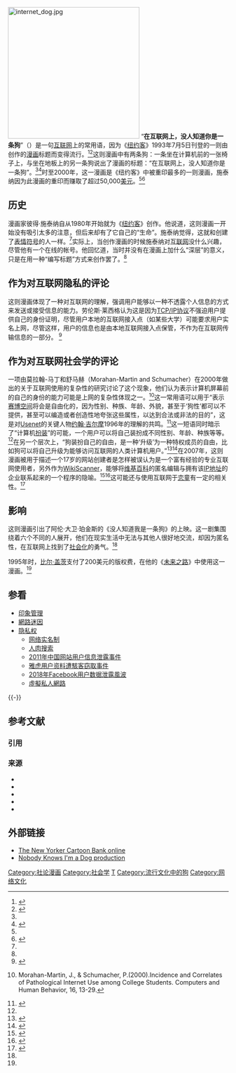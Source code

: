 {{Expand language|1=en|status=yes|time=2021-11-28T03:09:03+00:00}}
{{noteTA
|T=zh-hans:在互联网上，没人知道你是一条狗; zh-tw:在網際網路上，沒人知道你是一隻狗;zh-hk:在互聯網上，沒人知道你是一隻狗;
|1=zh-hans:一条狗;zh-hant:一隻狗;
|2=zh-hans:条;zh-tw:隻;zh-hk:隻;
|3=zh-hans:计算机;zh-tw:電腦; zh-hk:電腦;
|4=zh-hans:互联网;zh-tw:網際網路; zh-hk:互聯網;
|5=zh-hans:未来之路;zh-hk:未來之路;zh-tw:擁抱未來;
}}
[[File:internet_dog.jpg|300px]]
“'''在互联网上，没人知道你是一条狗'''”（{{lang-en|On the Internet, nobody knows you're a dog}}）是一句[[互联网|互联网]]上的常用语，因为《[[纽约客|纽约客]]》1993年7月5日刊登的一则由{{le|彼得·施泰纳|Peter Steiner}}创作的[[漫画|漫画]]标题而变得流行。<ref name=fleishman>{{cite web
|url=http://www.nytimes.com/2000/12/14/technology/14DOGG.html?pagewanted=1&ei=5070&en=f0518aafeccf36fd&ex=1183089600
|archiveurl=https://web.archive.org/web/20160304031242/http://www.nytimes.com/2000/12/14/technology/14DOGG.html?pagewanted=1&ei=5070&en=f0518aafeccf36fd&ex=1183089600
|title=Cartoon Captures Spirit of the Internet
|first=Glenn
|last=Fleishman
|publisher=The New York Times
|date=2000-12-14
|accessdate=2007-10-01
|archivedate=2016-03-04
|language=en
|dead-url=no
}}</ref><ref name="cartoon">{{Cite web
|url=http://www.unc.edu/depts/jomc/academics/dri/idog.html
|archiveurl=https://web.archive.org/web/20051029045942/http://www.unc.edu/depts/jomc/academics/dri/idog.html
|title=On the Internet, nobody knows you're a dog
|accessdate=2007-10-02
|archivedate=2005-10-29
|publisher=[[University_of_North_Carolina_at_Chapel_Hill|University of North Carolina at Chapel Hill]] - reprinted for academic discussion. Title 17 U.S. Code
|year=1993
|author=[[The_New_Yorker|The New Yorker]]
|language=en
|dead-url=no
}}</ref>这则漫画中有两条狗：一条坐在计算机前的一张椅子上，与坐在地板上的另一条狗说出了漫画的标题：“在互联网上，没人知道你是一条狗”。<ref name="cartoon" /><ref name="eursoc">{{Cite web
|url=http://eursoc.com/news/fullstory.php/aid/1938/New_Privacy_Concerns.html
|title=New Privacy Concerns
|archiveurl=https://web.archive.org/web/20090126164633/http://eursoc.com/news/fullstory.php/aid/1938/New_Privacy_Concerns.html
|accessdate=2007-10-02
|archivedate=2009-01-26
|publisher=EURSOC
|year=2007
|author=EURSOC
|language=en
|dead-url=yes
}}</ref>时至2000年，这一漫画是《纽约客》中被重印最多的一则漫画，施泰纳因为此漫画的重印而赚取了超过50,000[[美元|美元]]。<ref name=fleishman /><ref name="nytimes2">{{Cite web
 |url         = http://query.nytimes.com/gst/fullpage.html?res=9F03E4D7113CF93AA15753C1A96E958260
 |archiveurl  = https://web.archive.org/web/20081022191439/http://query.nytimes.com/gst/fullpage.html?res=9F03E4D7113CF93AA15753C1A96E958260
 |title       = New Yorker Cartoons to Go on Line
 |accessdate  = 2007-10-02
 |archivedate = 2008-10-22
 |publisher   = The New York Times
 |year        = 1998
 |author      = Glenn Fleishman
 |language    = en
 |dead-url    = no
}}</ref>

== 历史 ==
{{Rquote|right|我不太能理解它为什么被如此广泛地认识。|彼得·施泰纳|<ref name=fleishman />}}
漫画家彼得·施泰纳自从1980年开始就为《[[纽约客|纽约客]]》创作。他说道，这则漫画一开始没有吸引太多的注意，但后来却有了它自己的“生命”。施泰纳觉得，这就和创建了[[表情符号_(图片)|表情符号]]的人一样。<ref name=fleishman />实际上，当创作漫画的时候施泰纳对[[互联网|互联网]]没什么兴趣，尽管他有一个在线的帐号。他回忆道，当时并没有在漫画上加什么“深层”的意义，只是在用一种“编写标题”方式来创作罢了。<ref name=fleishman />

== 作为对互联网隐私的评论 ==
这则漫画体现了一种对互联网的理解，强调用户能够以一种不透露个人信息的方式来发送或接受信息的能力。劳伦斯·莱西格认为这是因为[[TCP/IP协议|TCP/IP协议]]不强迫用户提供自己的身份证明，尽管用户本地的互联网接入点（如某些大学）可能要求用户实名上网，尽管这样，用户的信息也是由本地互联网接入点保管，不作为在互联网传输信息的一部分。
<ref>{{cite book
|title=Code: Version 2.0
|url=https://archive.org/details/code0000less
|first=Lawrence
|last=Lessig
|pages=[https://archive.org/details/code0000less/page/n56 35]
|year=2006
|publisher=Basic Books
|isbn=0465039146
|language=en}}</ref>

== 作为对互联网社会学的评论 ==
一项由莫拉翰-马丁和舒马赫（Morahan-Martin and Schumacher）在2000年做出的关于互联网使用的复杂性的研究讨论了这个现象，他们认为表示计算机屏幕前的自己的身份的能力可能是上网的复杂性体现之一。<ref>{{en icon}}Morahan-Martin, J., & Schumacher, P.(2000).Incidence and Correlates of Pathological Internet Use among College Students. Computers and Human Behavior, 16, 13-29.</ref>这一常用语可以用于“表示[[赛博空间|赛博空间]]将会是自由化的，因为性别、种族、年龄、外貌，甚至于‘狗性’都可以不提供，甚至可以编造或者创造性地夸张这些属性，以达到合法或非法的目的”，这是对[[Usenet|Usenet]]的关键人物[[约翰·吉尔摩|约翰·吉尔摩]]1996年的理解的共鸣。<ref name=Jordan>{{cite book
|title=Cyberpower: The Culture and Politics of Cyberspace and the Internet
|url=https://archive.org/details/cyberpowerintrod00jord
|first=Tim
|last=Jordan
|pages=[https://archive.org/details/cyberpowerintrod00jord/page/n76 66]
|chapter=3 The virtual individual
|year=1999
|publisher=Routledge
|isbn=0415170788
|language=en
}}</ref>这一短语同时暗示了“计算机[[扮装|扮装]]”的可能，一个用户可以将自己装扮成不同性别、年龄、种族等等。<ref name=Trend />在另一个层次上，“狗装扮自己的自由，是一种‘升级’为一种特权成员的自由，比如狗可以将自己升级为能够访问互联网的人类计算机用户。”<ref name=Trend>{{cite book
|title=Reading Digital Culture
|first=David
|last=Trend
|pages=226-7
|year=2001
|publisher=Blackwell Publishing
|isbn=0631223029
|language=en
}}</ref><ref name="wired">{{Cite web
|url=http://blog.wired.com/27bstroke6/2007/09/fraudster-who-i.html
|archiveurl=https://web.archive.org/web/20081021053700/http://blog.wired.com/27bstroke6/2007/09/fraudster-who-i.html
|title=Fraudster Who Impersonated a Lawyer to Steal Domain Names Pleads Guilty to Wire Fraud
|accessdate=2007-10-02
|archivedate=2008-10-21
|publisher=Wired - CondéNet
|year=2007
|author=Ryan Singel
|language=en
|dead-url=no
}}</ref>在2007年，这则漫画被用于描述一个17岁的网站创建者是怎样被误认为是一个富有经验的专业互联网使用者，另外作为[[WikiScanner|WikiScanner]]，能够将[[维基百科|维基百科]]的匿名编辑与拥有该[[IP地址|IP地址]]的企业联系起来的一个程序的隐喻。<ref name="crikey">{{Cite web
|url=http://www.crikey.com.au/Politics/20070903-Wikipedia-and-the-PM.html
|archiveurl=https://web.archive.org/web/20160305072511/http://www.crikey.com.au/2007/09/04/wikipedia-and-the-pm-the-trail-is-still-hot/
|title=Wikipedia and the PM -- the trail is still hot
|accessdate=2007-10-02
|archivedate=2016-03-05
|publisher=Crickey.com.au - Private Media Pty Ltd,
|year=2007
|author=Crickey.com.au
|language=en
|dead-url=no
}}</ref><ref name="kristv">{{Cite web
|url=http://www.kristv.com/Global/story.asp?S=7005491
|archiveurl=https://web.archive.org/web/20071011230809/http://kristv.com/Global/story.asp?S=7005491
|title=From Teenager's Hobby to Booming Online Business
|accessdate=2007-10-02
|archivedate=2007-10-11
|publisher=CBS KRISTV.com/WorldNow
|year=2007
|author=Chuck Salter
|language=en
|dead-url=no
}}</ref>这可能还与使用互联网于[[恋童|恋童]]有一定的相关性。<ref>{{cite book
|title=Child Pornography: An Internet Crime
|url=https://archive.org/details/childpornography00quay
|first=Maxwell
|last=Taylor
|coauthors=Ethel Quayle
|pages=[https://archive.org/details/childpornography00quay/page/97 97]
|year=2003
|publisher=Psychology Press
|isbn=1583912444
|language=en
}}</ref>

== 影响 ==
这则漫画引出了阿伦·大卫·珀金斯的《没人知道我是一条狗》的上映。这一剧集围绕着六个不同的人展开，他们在现实生活中无法与其他人很好地交流，却因为匿名性，在互联网上找到了[[社会化|社会化]]的勇气。<ref name=fleishman />

1995年时，[[比尔·盖茨|比尔·盖茨]]支付了200美元的版权费，在他的《[[未来之路|未来之路]]》中使用这一漫画。<ref name=fleishman />

==参看==
{{Portal box|互联网|社會學}}
* [[印象管理|印象管理]]
* [[網路迷因|網路迷因]]
* [[隐私权|隐私权]]
** [[网络实名制|网络实名制]]
** [[人肉搜索|人肉搜索]]
** [[2011年中国网站用户信息泄露事件|2011年中国网站用户信息泄露事件]]
** [[雅虎#用户资料遭駭客窃取|雅虎用户资料遭駭客窃取事件]]
** [[對Facebook的批評#2018年用户数据泄露風波|2018年Facebook用户数据泄露風波]]
** [[虛擬私人網路|虛擬私人網路]]
{{-}}

== 参考文献 ==
=== 引用 ===
{{Reflist|30em}}

=== 来源 ===
{{refbegin|50em}}
* {{cite book |title=Education in Cyberspace |editors=Land, Ray; Siân Bayne|first=Christopher R.|last=Jones|chapter=7 Nobody knows you're a dog |pages=105 pages |year=2004 |publisher=Routledge|isbn=0415328829 |language=en }}
* {{cite book |title=Multimedia and Hypertext: The Internet and Beyond|first=Jakob|last=Nielsen|pages=172 pages|publisher=Morgan Kaufmann|year=1995 |isbn=978-0125184083 |language=en }}
* {{cite book |title=Cybertypes: Race, Ethnicity, and Identity on the Internet
|first=Lisa|last=Nakamura|pages=35 pages|year=2002|publisher=Routledge|isbn=0415938376|language=en }}
* {{cite book |title=Living the Good Life With Autism|url=https://archive.org/details/livinggoodlifewi00schn|first=Edgar|last=Schneider|pages=[https://archive.org/details/livinggoodlifewi00schn/page/n45 44] pages|year=2003|publisher=Jessica Kingsley Publishers |isbn=1843107120 |language=en }}
* {{cite book |title= Life on the Screen: Identity in the Age of the Internet |first= Sherry |last= Turkle |at= 352 pages |year= 1997 |location= New York |publisher= Simon & Schuster |isbn = 0-68483-348-4 }}
{{refend}}

== 外部链接 ==
* [https://web.archive.org/web/20080913002932/http://www.cartoonbank.com/item/22230 The New Yorker Cartoon Bank online] {{en icon}}
* [http://www.alandavidperkins.com/nkiad/ Nobody Knows I'm a Dog production]{{Wayback|url=http://www.alandavidperkins.com/nkiad/ |date=20080913030954 }} {{en icon}}

[[Category:社论漫画|Category:社论漫画]]
[[Category:社会学|Category:社会学]]
[[Category:谚语|T]]
[[Category:流行文化中的狗|Category:流行文化中的狗]]
[[Category:网络文化|Category:网络文化]]